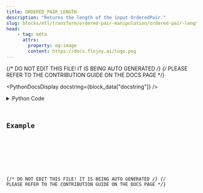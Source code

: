 ```yaml
---
title: ORDERED_PAIR_LENGTH
description: "Returns the length of the input OrderedPair."
slug: blocks/etl/transform/ordered-pair-manipulation/ordered-pair-length
head:
    - tag: meta
      attrs:
        property: og:image
        content: https://docs.flojoy.ai/logo.png
---
```


{/* DO NOT EDIT THIS FILE! IT IS BEING AUTO GENERATED */}
{/* PLEASE REFER TO THE CONTRIBUTION GUIDE ON THE DOCS PAGE */}


<PythonDocsDisplay docstring={block_data["docstring"]} />
<details>
<summary>Python Code</summary>



<Code code={pythonCode} lang="py" wrap theme="dracula" />

[Find this Flojoy Block on GitHub](https://github.com/flojoy-ai/blocks/blob/main/blocks/ETL/TRANSFORM/ORDERED_PAIR_MANIPULATION/ORDERED_PAIR_LENGTH/ORDERED_PAIR_LENGTH.py)

</details>

## Example


<GetHelpWidget />


<AppDisplay app={app} blockName="ORDERED_PAIR_LENGTH" client:visible />


<Example />

{/* DO NOT EDIT THIS FILE! IT IS BEING AUTO GENERATED */}
{/* PLEASE REFER TO THE CONTRIBUTION GUIDE ON THE DOCS PAGE */}
